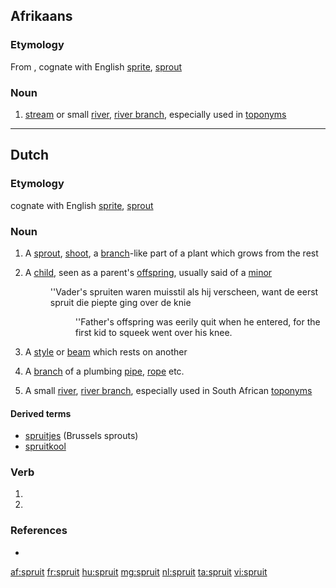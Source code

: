 ==Afrikaans==

===Etymology===
From {{etyl|nl|af}}, cognate with English [[sprite]], [[sprout]]

===Noun===
{{af-noun|spruite|-|spruitjie|spruitjies}}

# {{geography|lang=af}} [[stream]] or small [[river]], [[river branch]], especially used in [[toponym]]s

----

==Dutch==

===Etymology===
cognate with English [[sprite]], [[sprout]]

===Noun===
{{nl-noun|c|spruiten|spruitje}}

# {{botany|lang=nl}} A [[sprout]], [[shoot]], a [[branch]]-like part of a plant which grows from the rest
# A [[child]], seen as a parent's [[offspring]], usually said of a [[minor]]
#: ''Vader's spruiten waren muisstil als hij verscheen, want de eerst spruit die piepte ging over de knie
#:: ''Father's offspring was eerily quit when he entered, for the first kid to squeek went over his knee.
# {{construction|lang=nl}} A [[style]] or [[beam]] which rests on another
# A [[branch]] of a plumbing [[pipe]], [[rope]] etc.
# {{geography|lang=af}} A small [[river]], [[river branch]], especially used in South African [[toponym]]s

====Derived terms====
* [[spruitjes]] (Brussels sprouts)
* [[spruitkool]]

===Verb===
{{head|nl}}

# {{nl-verb-form|p=123|n=sg|t=pres|m=ind|spruiten}}
# {{nl-verb-form|m=imp|spruiten}}

===References===
* {{R:Koenen}}

[[af:spruit]]
[[fr:spruit]]
[[hu:spruit]]
[[mg:spruit]]
[[nl:spruit]]
[[ta:spruit]]
[[vi:spruit]]